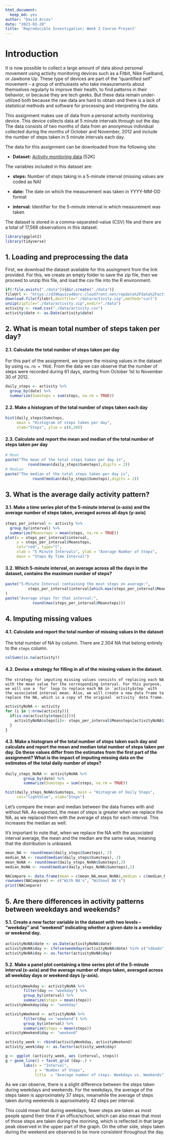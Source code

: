 ```yaml
---
html_document:
  keep_md: yes
author: "David Arcos"
date: "2023-03-20"
title: 'Reproducible Investigation: Week 2 Course Project'
---
```


# Introduction

It is now possible to collect a large amount of data about personal movement using activity monitoring devices such as a Fitbit, Nike Fuelband, or Jawbone Up. These type of devices are part of the “quantified self” movement – a group of enthusiasts who take measurements about themselves regularly to improve their health, to find patterns in their behavior, or because they are tech geeks. But these data remain under-utilized both because the raw data are hard to obtain and there is a lack of statistical methods and software for processing and interpreting the data.

This assignment makes use of data from a personal activity monitoring device. This device collects data at 5 minute intervals through out the day. The data consists of two months of data from an anonymous individual collected during the months of October and November, 2012 and include the number of steps taken in 5 minute intervals each day.

The data for this assignment can be downloaded from the following site:

- **Dataset:** [Activity monitoring data](https://d396qusza40orc.cloudfront.net/repdata%2Fdata%2Factivity.zip) [52K]

The variables included in this dataset are:

- **steps:** Number of steps taking in a 5-minute interval (missing values are coded as NA)

- **date:** The date on which the measurement was taken in YYYY-MM-DD format

- **interval:** Identifier for the 5-minute interval in which measurement was taken

The dataset is stored in a comma-separated-value (CSV) file and there are a total of 17,568 observations in this dataset.

```r
library(ggplot2)
library(tidyverse)
```

## 1. Loading and preprocessing the data
First, we download the dataset available for this assingment from the link provided. For this, we create an empty folder to save the zip file, then we proceed to unzip this file, and load the csv file into the R environment. 
```r
if(!file.exists("./data")){dir.create("./data")}
fileUrl <- "https://d396qusza40orc.cloudfront.net/repdata%2Fdata%2Factivity.zip"
download.file(fileUrl,destfile="./data/activity.zip",method="curl")
unzip(zipfile="./data/activity.zip",exdir="./data")
activity <- read.csv("./data/activity.csv")
activity$date <- as.Date(activity$date)
```

## 2. What is mean total number of steps taken per day?

#### 2.1. Calculate the total number of steps taken per day

For this part of the assignment, we ignore the missing values in the dataset by using `na.rm = TRUE`. From the data we can observe that the number of steps were recorded during 61 days, starting from October 1st to November 30 of 2012.
```r
daily_steps <- activity %>%
  group_by(date) %>%
  summarize(Sumsteps = sum(steps, na.rm = TRUE)) 
```

#### 2.2. Make a histogram of the total number of steps taken each day
```r
hist(daily_steps$Sumsteps, 
     main = "Histogram of steps taken per day",
     xlab="Steps", ylim = c(0,30))
```

#### 2.3. Calculate and report the mean and median of the total number of steps taken per day
```r
# Mean
paste("The mean of the total steps taken per day is",
          round(mean(daily_steps$Sumsteps),digits = 2))
# Median
paste("The median of the total steps taken per day is",
            round(median(daily_steps$Sumsteps),digits = 2))
```

## 3. What is the average daily activity pattern?

#### 3.1. Make a time series plot of the 5-minute interval (x-axis) and the average number of steps taken, averaged across all days (y-axis)
```r
steps_per_interval <- activity %>%
  group_by(interval) %>%
  summarize(Meansteps = mean(steps, na.rm = TRUE))
plot(x = steps_per_interval$interval,
     y = steps_per_interval$Meansteps,
     col="red", type="l", 
     xlab = "5 Minute Intervals", ylab = "Average Number of Steps",
     main = "Steps By Time Interval")
```

#### 3.2. Which 5-minute interval, on average across all the days in the dataset, contains the maximum number of steps?
```r
paste("5-Minute Interval containing the most steps on average:",
          steps_per_interval$interval[which.max(steps_per_interval$Meansteps)]
)
paste("Average steps for that interval:",
            round(max(steps_per_interval$Meansteps)))
```

## 4. Imputing missing values

#### 4.1. Calculate and report the total number of missing values in the dataset
The total number of NA by column. There are 2.304 NA that belong entirely to the `steps` column.
```r
colSums(is.na(activity))
```

#### 4.2. Devise a strategy for filling in all of the missing values in the dataset.
    The strategy for imputing missing values consists of replacing each NA with the mean value for the corresponding interval. For this purpose, we will use a `for` loop to replace each NA in `activity$step` with the associated interval mean. Also, we will create a new data frame to replace the NA, which is a copy of the original `activity` data frame.

```r
activityNoNA <- activity 
for (i in 1:nrow(activity)){
  if(is.na(activity$steps[i])){
    activityNoNA$steps[i]<- steps_per_interval$Meansteps[activityNoNA$interval[i] == steps_per_interval$interval]
  }
}
```

#### 4.3. Make a histogram of the total number of steps taken each day and calculate and report the mean and median total number of steps taken per day. Do these values differ from the estimates from the first part of the assignment? What is the impact of imputing missing data on the estimates of the total daily number of steps?

```r
daily_steps_NoNA <- activityNoNA %>%
        group_by(date) %>%
        summarize(Sumsteps = sum(steps, na.rm = TRUE)) 

hist(daily_steps_NoNA$Sumsteps, main = "Histogram of Daily Steps", 
     col="lightblue", xlab="Steps")
```

Let's compare the mean and median between the data frames with and without NA. As expected, the mean of steps is greater when we replace the NA, as we replaced them with the average of steps for each interval. This increases the median as well.

It's important to note that, when we replace the NA with the associated interval average, the mean and the median are the same value, meaning that the distribution is unbiased.
```r
mean_NA <- round(mean(daily_steps$Sumsteps), 2)
median_NA <- round(median(daily_steps$Sumsteps), 2)
mean_NoNA <- round(mean(daily_steps_NoNA$Sumsteps),2)
median_NoNA <- round(median(daily_steps_NoNA$Sumsteps),2)

NACompare <- data.frame(mean = c(mean_NA,mean_NoNA),median = c(median_NA,median_NoNA))
rownames(NACompare) <- c("With NA's", "Without NA's")
print(NACompare)

```

## 5. Are there differences in activity patterns between weekdays and weekends?

#### 5.1. Create a new factor variable in the dataset with two levels – “weekday” and “weekend” indicating whether a given date is a weekday or weekend day.
```r
activityNoNA$date <- as.Date(activityNoNA$date)
activityNoNA$day <- ifelse(weekdays(activityNoNA$date) %in% c("sábado", "domingo"), "weekend", "weekday")
activityNoNA$day <- as.factor(activityNoNA$day)
```

#### 5.2. Make a panel plot containing a time series plot of the 5-minute interval (x-axis) and the average number of steps taken, averaged across all weekday days or weekend days (y-axis).
```r
activityWeekday <- activityNoNA %>%
        filter(day == "weekday") %>%
        group_by(interval) %>%
        summarize(steps = mean(steps)) 
activityWeekday$day <- "weekday"

activityWeekend <- activityNoNA %>%
        filter(day == "weekend") %>%
        group_by(interval) %>%
        summarize(steps = mean(steps)) 
activityWeekend$day <- "weekend"

activity_week <- rbind(activityWeekday, activityWeekend)
activity_week$day <- as.factor(activity_week$day)

g <- ggplot (activity_week, aes (interval, steps))
g + geom_line() + facet_grid (day~.) + 
        labs(x = "Interval", 
             y = "Number of Steps",
             title  = "Average number of steps: Weekdays vs. Weekends") 
```

As we can observe, there is a slight difference between the steps taken during weekdays and weekends. For the weekdays, the average of the steps taken is approximately 37 steps, meanwhile the average of steps taken during weekends is approximately 42 steps per interval.

This could mean that during weekdays, fewer steps are taken as most people spend their time if an office/school, which can also mean that most of those steps are taken during the morining, which is reflected in that large peak observed in the upper part of the graph. On the other side, steps taken during the weekend are observed to be more consistent throughout the day.
